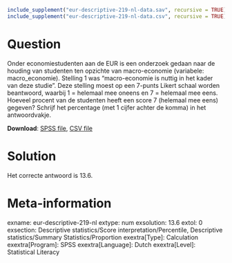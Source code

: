 ```{r, echo = FALSE, results = "hide"}
include_supplement("eur-descriptive-219-nl-data.sav", recursive = TRUE)
include_supplement("eur-descriptive-219-nl-data.csv", recursive = TRUE)
```

Question
========
Onder economiestudenten aan de EUR is een onderzoek gedaan naar de houding van studenten ten opzichte van macro-economie (variabele: macro_economie). Stelling 1 was "macro-economie is nuttig in het kader van deze studie". Deze stelling moest op een 7-punts Likert schaal worden beantwoord, waarbij 1 = helemaal mee oneens en 7 = helemaal mee eens. Hoeveel procent van de studenten heeft een score 7 (helemaal mee eens) gegeven? Schrijf het percentage (met 1 cijfer achter de komma) in het antwoordvakje.

**Download**: [SPSS file](eur-descriptive-219-nl-data.sav), [CSV file](eur-descriptive-219-nl-data.csv)


Solution
========
Het correcte antwoord is 13.6.


Meta-information
================
exname: eur-descriptive-219-nl
extype: num
exsolution: 13.6
extol: 0
exsection: Descriptive statistics/Score interpretation/Percentile, Descriptive statistics/Summary Statistics/Proportion
exextra[Type]: Calculation
exextra[Program]: SPSS
exextra[Language]: Dutch
exextra[Level]: Statistical Literacy